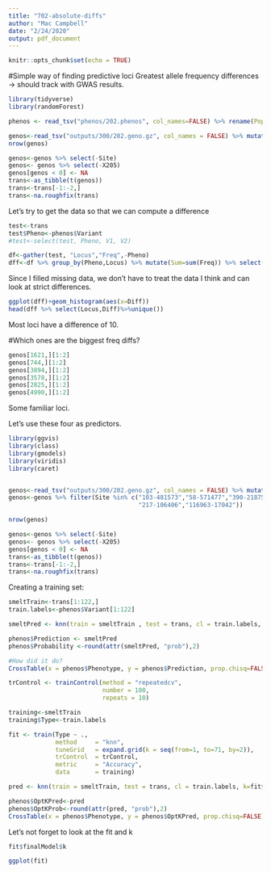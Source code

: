```yaml
---
title: "702-absolute-diffs"
author: "Mac Campbell"
date: "2/24/2020"
output: pdf_document
---
```


```r
knitr::opts_chunk$set(echo = TRUE)
```

#Simple way of finding predictive loci
Greatest allele frequency differences -> should track with GWAS results.

```r
library(tidyverse)
library(randomForest)

phenos <- read_tsv("phenos/202.phenos", col_names=FALSE) %>% rename(Pop=X1) %>% mutate(Phenotype=Pop) %>% mutate(Variant=ifelse(Pop==0, "FWR", "MIG"))

genos<-read_tsv("outputs/300/202.geno.gz", col_names = FALSE) %>% mutate(Site=paste(X1,X2,sep="-")) 
nrow(genos)

genos<-genos %>% select(-Site)
genos<- genos %>% select(-X205)
genos[genos < 0] <- NA
trans<-as_tibble(t(genos))
trans<-trans[-1:-2,]
trans<-na.roughfix(trans)

```

Let's try to get the data so that we can compute a difference

```r
test<-trans
test$Pheno<-phenos$Variant
#test<-select(test, Pheno, V1, V2)

df<-gather(test, "Locus","Freq",-Pheno)
dff<-df %>% group_by(Pheno,Locus) %>% mutate(Sum=sum(Freq)) %>% select(Pheno, Locus, Sum) %>% unique() %>% ungroup() %>% group_by(Locus) %>% mutate(Total=sum(Sum)) %>% mutate(Diff=abs(Sum-(abs(Sum-Total)))) %>% arrange(-Diff)
```

Since I filled missing data, we don't have to treat the data I think and can look at strict differences.

```r
ggplot(dff)+geom_histogram(aes(x=Diff))
head(dff %>% select(Locus,Diff)%>%unique())
```

Most loci have a difference of 10.

#Which ones are the biggest freq diffs?
```r
genos[1621,][1:2]
genos[744,][1:2]
genos[3894,][1:2]
genos[3578,][1:2]
genos[2825,][1:2]
genos[4990,][1:2]
``` 

Some familiar loci.

Let's use these four as predictors.    

```r
library(ggvis)
library(class)
library(gmodels)
library(viridis)
library(caret)


genos<-read_tsv("outputs/300/202.geno.gz", col_names = FALSE) %>% mutate(Site=paste(X1,X2,sep="-")) 
genos<-genos %>% filter(Site %in% c("103-481573","58-571477","390-2187585","328-244717",
                                    "217-106406","116963-17042"))

nrow(genos)

genos<-genos %>% select(-Site)
genos<- genos %>% select(-X205)
genos[genos < 0] <- NA
trans<-as_tibble(t(genos))
trans<-trans[-1:-2,]
trans<-na.roughfix(trans)

```

Creating a training set: 
```r
smeltTrain<-trans[1:122,]
train.labels<-phenos$Variant[1:122]
```

```r
smeltPred <- knn(train = smeltTrain , test = trans, cl = train.labels, k=19, prob=TRUE)

phenos$Prediction <- smeltPred
phenos$Probability <-round(attr(smeltPred, "prob"),2)

#How did it do?
CrossTable(x = phenos$Phenotype, y = phenos$Prediction, prop.chisq=FALSE)
```

```r

trControl <- trainControl(method = "repeatedcv",
                          number = 100,
                          repeats = 10)

training<-smeltTrain
training$Type<-train.labels

fit <- train(Type ~ .,
             method     = "knn",
             tuneGrid   = expand.grid(k = seq(from=1, to=71, by=2)),
             trControl  = trControl,
             metric     = "Accuracy",
             data       = training)

pred <- knn(train = smeltTrain, test = trans, cl = train.labels, k=fit$finalModel$k, prob = TRUE)

phenos$OptKPred<-pred
phenos$OptKProb<-round(attr(pred, "prob"),2)
CrossTable(x = phenos$Phenotype, y = phenos$OptKPred, prop.chisq=FALSE)

```



Let's not forget to look at the fit and k
```r
fit$finalModel$k

ggplot(fit)
```